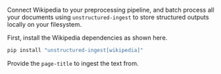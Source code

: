 Connect Wikipedia to your preprocessing pipeline, and batch process all your documents using `unstructured-ingest` to store structured outputs locally on your filesystem.

First, install the Wikipedia dependencies as shown here.

```bash
pip install "unstructured-ingest[wikipedia]"
```

Provide the `page-title` to ingest the text from.
